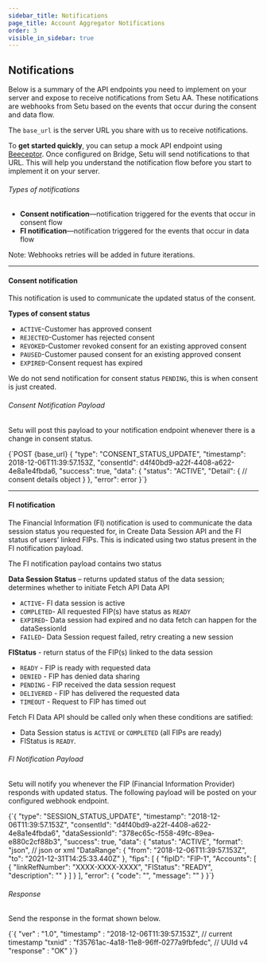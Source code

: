 ```yaml
---
sidebar_title: Notifications
page_title: Account Aggregator Notifications
order: 3
visible_in_sidebar: true
---
```


## Notifications

Below is a summary of the API endpoints you need to implement on your server and expose to receive notifications from Setu AA. These notifications are webhooks from Setu based on the events that occur during the consent and data flow.

The `base_url` is the server URL you share with us to receive notifications.

To **get started quickly**, you can setup a mock API endpoint using <a href="https://beeceptor.com/" target="_blank">Beeceptor</a>. Once configured on Bridge, Setu will send notifications to that URL. This will help you understand the notification flow before you start to implement it on your server.

###### Types of notifications

- **Consent notification**—notification triggered for the events that occur in consent flow
- **FI notification**—notification triggered for the events that occur in data flow

Note: Webhooks retries will be added in future iterations.

<hr class="primary" />

#### Consent notification

This notification is used to communicate the updated status of the consent.

**Types of consent status**

- `ACTIVE`-Customer has approved consent
- `REJECTED`-Customer has rejected consent
- `REVOKED`-Customer revoked consent for an existing approved consent
- `PAUSED`-Customer paused consent for an existing approved consent
- `EXPIRED`-Consent request has expired

We do not send notification for consent status `PENDING`, this is when consent is just created.

###### Consent Notification Payload

Setu will post this payload to your notification endpoint whenever there is a change in consent status.

<CodeBlockWithCopy language="json">
  {`POST  {base_url}
{
  "type": "CONSENT_STATUS_UPDATE",
  "timestamp": 2018-12-06T11:39:57.153Z,
  "consentId": d4f40bd9-a22f-4408-a622-4e8a1e4fbda6,
  "success": true,
  "data": {
    "status": "ACTIVE", 
    "Detail": {                            
                        // consent details object
                   }
  },
  "error": error
}`}
</CodeBlockWithCopy>

<hr class="primary" />

#### FI notification

The Financial Information (FI) notification is used to communicate the data session status you requested for, in Create Data Session API and the FI status of users’ linked FIPs. This is indicated using two status present in the FI notification payload.

The FI notification payload contains two status

**Data Session Status** – returns updated status of the data session; determines whether to initiate Fetch API Data API

- `ACTIVE`- FI data session is active
- `COMPLETED`- All requested FIP(s) have status as `READY`
- `EXPIRED`- Data session had expired and no data fetch can happen for the dataSessionId
- `FAILED`- Data Session request failed, retry creating a new session

**FIStatus** - return status of the FIP(s) linked to the data session

- `READY` - FIP is ready with requested data
- `DENIED` - FIP has denied data sharing
- `PENDING` - FIP received the data session request
- `DELIVERED` - FIP has delivered the requested data
- `TIMEOUT` - Request to FIP has timed out

Fetch FI Data API should be called only when these conditions are satified:

- Data Session status is `ACTIVE` or `COMPLETED` (all FIPs are ready)
- FIStatus is `READY`.

###### FI Notification Payload

Setu will notify you whenever the FIP (Financial Information Provider) responds with updated status. The following payload will be posted on your configured webhook endpoint.

<CodeBlockWithCopy language="json">
  {`{
  "type": "SESSION_STATUS_UPDATE",
  "timestamp": "2018-12-06T11:39:57.153Z",
  "consentId": "d4f40bd9-a22f-4408-a622-4e8a1e4fbda6",
  "dataSessionId": "378ec65c-f558-49fc-89ea-e880c2cf88b3",
  "success": true,
  "data": {
    "status": "ACTIVE",
    "format": "json", // json or xml
    "DataRange": {
      "from": "2018-12-06T11:39:57.153Z",
      "to": "2021-12-31T14:25:33.440Z"
    },
    "fips": [
      {
        "fipID": "FIP-1",
        "Accounts": [
          {
            "linkRefNumber": "XXXX-XXXX-XXXX",
            "FIStatus": "READY",
            "description": ""
          }
        ]
      }
    ],
    "error": {
      "code": "",
      "message": ""
    }
  }`}
</CodeBlockWithCopy>

###### Response

Send the response in the format shown below.

<CodeBlockWithCopy language="json">
  {`{
    "ver"       : "1.0",
    "timestamp" : "2018-12-06T11:39:57.153Z", // current timestamp
    "txnid"     : "f35761ac-4a18-11e8-96ff-0277a9fbfedc", // UUId v4
    "response"  : "OK"
}`}
</CodeBlockWithCopy>

<WasPageHelpful />
